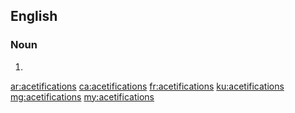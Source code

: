 {{also|acétifications}}
==English==

===Noun===
{{head|en|noun plural form}}

# {{plural of|acetification|lang=en}}

[[ar:acetifications]]
[[ca:acetifications]]
[[fr:acetifications]]
[[ku:acetifications]]
[[mg:acetifications]]
[[my:acetifications]]